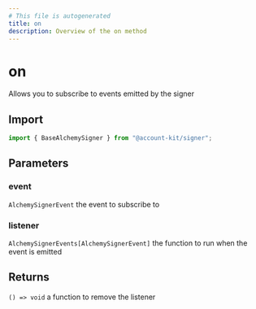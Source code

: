 ```yaml
---
# This file is autogenerated
title: on
description: Overview of the on method
---
```


# on

Allows you to subscribe to events emitted by the signer

## Import

```ts
import { BaseAlchemySigner } from "@account-kit/signer";
```

## Parameters

### event

`AlchemySignerEvent`
the event to subscribe to

### listener

`AlchemySignerEvents[AlchemySignerEvent]`
the function to run when the event is emitted

## Returns

`() => void`
a function to remove the listener
